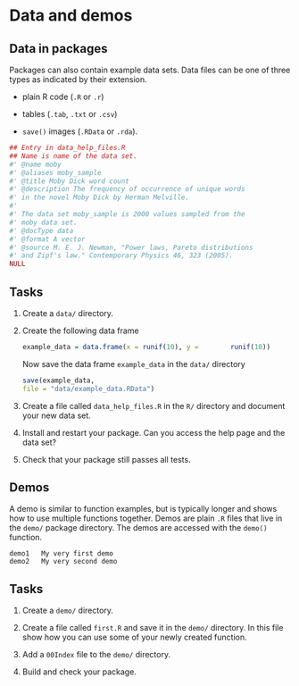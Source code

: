 # Data and demos

## Data in packages

Packages can also contain example data sets\sidenote{Full details are given at \url{http://goo.gl/Y4Srx4}.}. Data files\sidenote{Note that R code should be "self-
sufficient" and not make use of extra functionality provided by the package, so that the data file can also be used without having to load the package.} can be one of three types as indicated by their extension.

- plain R code (`.R` or `.r`)

- tables (`.tab`, `.txt` or `.csv`)

- `save()` images (`.RData` or `.rda`).

\marginnote{I tend to use RData files.}

\noindent{Data files live in the \texttt{data/} directory.}

\indent{Each data file should also have an associated help page. The easiest way to generate a help page is to use \textbf{roxygen2} and a dummy R function. Typically, I have a file called \texttt{data\_help\_files.R}, which has entries for the each data set. For example,}

```r
## Entry in data_help_files.R
## Name is name of the data set.
#' @name moby
#' @aliases moby_sample
#' @title Moby Dick word count
#' @description The frequency of occurrence of unique words
#' in the novel Moby Dick by Herman Melville.
#'
#' The data set moby_sample is 2000 values sampled from the
#' moby data set.
#' @docType data
#' @format A vector
#' @source M. E. J. Newman, "Power laws, Pareto distributions
#' and Zipf's law." Contemporary Physics 46, 323 (2005).
NULL
```

## Tasks

1. Create a `data/` directory.

2. Create the following data frame

   ```r
   example_data = data.frame(x = runif(10), y =        runif(10))
   ```
Now save\sidenote{Use the save function.} the data frame `example_data` in the `data/` directory
   ```r
   save(example_data,
   file = "data/example_data.RData")
   ```
3. Create a file called `data_help_files.R` in the `R/` directory and document your new data set.

4. Install and restart your package. Can you access the help page and the data set?

5. Check that your package still passes all tests\sidenote{CTRL + E.}.

## Demos

A demo is similar to function examples, but is typically longer and shows how to use multiple functions together. Demos are plain `.R` files that live in the `demo/` package directory. The demos are accessed with the `demo()` function.

\indent{In \texttt{demo/} directory, there should also be an \texttt{00Index} file, that lists
the demos\sidenote{There is a planned \texttt{demoTitle} tag for \textbf{roxygen2}, but currently this hasn’t been implemented.}. For example,\sidenote{Note the white space separation in
the \texttt{00Index}. Use at least four spaces
to avoid annoying error messages.}}

```
demo1   My very first demo
demo2   My very second demo
```

## Tasks

1. Create a `demo/` directory.

2. Create a file called `first.R` and save it in the `demo/` directory. In this file show how you can use some of your newly created function.

3. Add a `00Index` file to the `demo/` directory.

4. Build and check your package.
